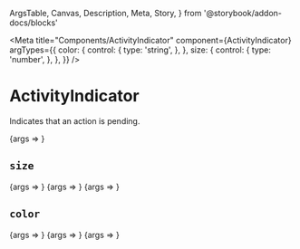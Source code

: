   ArgsTable,
  Canvas,
  Description,
  Meta,
  Story,
} from '@storybook/addon-docs/blocks'

<Meta
  title="Components/ActivityIndicator"
  component={ActivityIndicator}
  argTypes={{
    color: {
      control: {
        type: 'string',
      },
    },
    size: {
      control: {
        type: 'number',
      },
    },
  }}
/>

# ActivityIndicator

<Description>Indicates that an action is pending.</Description>

<Canvas>
  <Story name="default" args={{}}>
    {args => <ActivityIndicator {...args} />}
  </Story>
</Canvas>

## `size`

<Canvas>
  <Story
    name="40"
    args={{
      size: 40,
    }}
  >
    {args => <ActivityIndicator {...args} />}
  </Story>
  <Story
    name="50"
    args={{
      size: 50,
    }}
  >
    {args => <ActivityIndicator {...args} />}
  </Story>
  <Story
    name="60"
    args={{
      size: 60,
    }}
  >
    {args => <ActivityIndicator {...args} />}
  </Story>
</Canvas>

## `color`

<Canvas>
  <Story
    name="primary"
    args={{
      color: 'primary',
    }}
  >
    {args => <ActivityIndicator {...args} />}
  </Story>
  <Story
    name="success"
    args={{
      color: 'success',
    }}
  >
    {args => <ActivityIndicator {...args} />}
  </Story>
  <Story
    name="warning"
    args={{
      color: 'warning',
    }}
  >
    {args => <ActivityIndicator {...args} />}
  </Story>
</Canvas>

<ArgsTable of={ActivityIndicator} />
